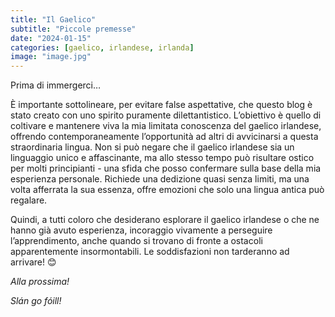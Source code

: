 ```yaml
---
title: "Il Gaelico"
subtitle: "Piccole premesse"
date: "2024-01-15"
categories: [gaelico, irlandese, irlanda]
image: "image.jpg"
---
```


Prima di immergerci...

È importante sottolineare, per evitare false aspettative, che questo blog è stato creato con uno spirito puramente dilettantistico. L'obiettivo è quello di coltivare e mantenere viva la mia limitata conoscenza del gaelico irlandese, offrendo contemporaneamente l'opportunità ad altri di avvicinarsi a questa straordinaria lingua. 
Non si può negare che il gaelico irlandese sia un linguaggio unico e affascinante, ma allo stesso tempo può risultare ostico per molti principianti - una sfida che posso confermare sulla base della mia esperienza personale. Richiede una dedizione quasi senza limiti, ma una volta afferrata la sua essenza, offre emozioni che solo una lingua antica può regalare.

Quindi, a tutti coloro che desiderano esplorare il gaelico irlandese o che ne hanno già avuto esperienza, incoraggio vivamente a perseguire l'apprendimento, anche quando si trovano di fronte a ostacoli apparentemente insormontabili. Le soddisfazioni non tarderanno ad arrivare! 😊

*Alla prossima!*

*Slán go fóill!*

